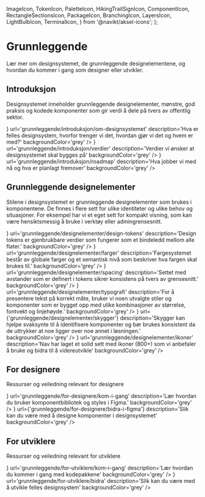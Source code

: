   ImageIcon,
  TokenIcon,
  PaletteIcon,
  HikingTrailSignIcon,
  ComponentIcon,
  RectangleSectionsIcon,
  PackageIcon,
  BranchingIcon,
  LayersIcon,
  LightBulbIcon,
  TerminalIcon,
} from '@navikt/aksel-icons';
  <NavigationPageLayout content={children} />
);

<Meta
  title='Grunnleggende'
  description='Beskrivelse'
/>

# Grunnleggende

Lær mer om designsystemet, de grunnleggende designelementene, og hvordan du kommer i gang som designer eller utvikler.

## Introduksjon

Designsystemet inneholder grunnleggende designelementer, mønstre, god praksis og kodede komponenter som gir verdi å dele på tvers av offentlig sektor.

<Grid>
  <NavigationCard
    title='Om designsystemet'
    color='red'
    icon={<ComponentIcon fontSize={34} />}
    url='grunnleggende/introduksjon/om-designsystemet'
    description='Hva er felles designsystem, hvorfor trenger vi det, hvordan gjør vi det og hvem er med?'
    backgroundColor='grey'
  />
  <NavigationCard
    title='Verdier'
    color='yellow'
    icon={<LightBulbIcon fontSize={34} />}
    url='grunnleggende/introduksjon/verdier'
    description='Verdier vi ønsker at designsystemet skal bygges på'
    backgroundColor='grey'
  />
  <NavigationCard
    title='Roadmap'
    color='blue'
    icon={<HikingTrailSignIcon fontSize={34} />}
    url='grunnleggende/introduksjon/roadmap'
    description='Hva jobber vi med nå og hva er planlagt fremover'
    backgroundColor='grey'
  />
</Grid>

## Grunnleggende designelementer

Stilene i designsystemet er grunnleggende designelementer som brukes i komponentene. De finnes i flere sett for ulike identiteter og ulike behov og situasjoner. For eksempel har vi et eget sett for kompakt visning, som kan være hensiktsmessig å bruke i verktøy eller admingrensesnitt.

<Grid>
  <NavigationCard
    title='Design tokens'
    color='yellow'
    icon={<TokenIcon fontSize={34} />}
    url='grunnleggende/designelementer/design-tokens'
    description='Design tokens er gjenbrukbare verdier som fungerer som et bindeledd mellom alle flater.'
    backgroundColor='grey'
  />
  <NavigationCard
    title='Fargesystem'
    color='red'
    icon={<PaletteIcon fontSize={34} />}
    url='grunnleggende/designelementer/farger'
    description='Fargesystemet består av globale farger og et semantisk nivå som beskriver hva fargen skal brukes til.'
    backgroundColor='grey'
  />
  <NavigationCard
    title='Avstander'
    color='blue'
    icon={<TokenIcon fontSize={34} />}
    url='grunnleggende/designelementer/spacing'
    description='Settet med avstander som er definert i tokens sikrer konsistens på tvers av grensesnitt.'
    backgroundColor='grey'
  />
  <NavigationCard
    title='Typografi'
    color='blue'
    icon={<TokenIcon fontSize={34} />}
    url='grunnleggende/designelementer/typografi'
    description='For å presentere tekst på korrekt måte, bruker vi noen utvalgte stiler og komponenter som er bygget opp med ulike kombinasjoner av størrelse, fontvekt og linjehøyde.'
    backgroundColor='grey'
  />
  <NavigationCard
    title='Skygger'
    color='yellow'
    icon={<TokenIcon fontSize={34} />}
    url={'grunnleggende/designelementer/skygger'}
    description='Skygger kan hjelpe svaksynte til å identifisere komponenter og bør brukes konsistent da de uttrykker at noe ligger over noe annet i løsningen.'
    backgroundColor='grey'
  />
  <NavigationCard
    title='Ikoner'
    color='red'
    icon={<TokenIcon fontSize={34} />}
    url='grunnleggende/designelementer/ikoner'
    description='Nav har laget et solid sett med ikoner (800+) som vi anbefaler å bruke og bidra til å videreutvikle'
    backgroundColor='grey'
  />
</Grid>

## For designere

Ressurser og veiledning relevant for designere

<Grid>
  <NavigationCard
    title='Kom i gang med designsystemet i Figma'
    color='blue'
    icon={<PaletteIcon fontSize={34} />}
    url='grunnleggende/for-designere/kom-i-gang'
    description='Lær hvordan du bruker komponentbibliotek og styles i Figma.'
    backgroundColor='grey'
  />
  <NavigationCard
    title='Bidra med design'
    color='red'
    icon={<BranchingIcon fontSize={34} />}
    url={'grunnleggende/for-designere/bidra-i-figma'}
    description='Slik kan du være med å designe komponenter i designsystemet'
    backgroundColor='grey'
  />
</Grid>

## For utviklere

Ressurser og veiledning relevant for utviklere

<Grid>
  <NavigationCard
    title='Kom i gang med kodepakkene'
    color='blue'
    icon={<PackageIcon fontSize={34} />}
    url='grunnleggende/for-utviklere/kom-i-gang'
    description='Lær hvordan du kommer i gang med kodepakkene'
    backgroundColor='grey'
  />
  <NavigationCard
    title='Bidra i github'
    color='yellow'
    icon={<BranchingIcon fontSize={34} />}
    url='grunnleggende/for-utviklere/bidra'
    description='Slik kan du være med å utvikle felles designsystem'
    backgroundColor='grey'
  />
</Grid>
